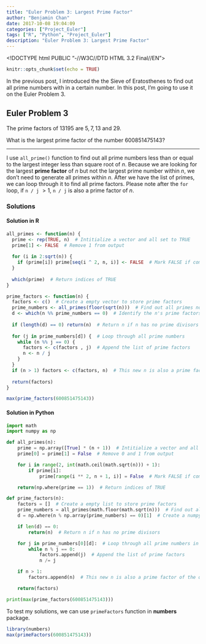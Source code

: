 ```yaml
---
title: "Euler Problem 3: Largest Prime Factor"
author: "Benjamin Chan"
date: 2017-10-08 19:04:09
categories: ["Project_Euler"]
tags: ["R", "Python", "Project_Euler"]
description: "Euler Problem 3: Largest Prime Factor"
---
```


<!DOCTYPE html PUBLIC "-//W3C//DTD HTML 3.2 Final//EN">
<html>
<head>
<title>Mathedemo</title>
<script type="text/x-mathjax-config">
  MathJax.Hub.Config({tex2jax: {inlineMath: [['$','$'], ['\\(','\\)']]}});
</script>
<script type="text/javascript" async
  src="https://cdnjs.cloudflare.com/ajax/libs/mathjax/2.7.2/MathJax.js?config=TeX-MML-AM_CHTML">
</script>
</head>

```r
knitr::opts_chunk$set(echo = TRUE)
```

In the previous post, I introduced the the Sieve of Eratosthenes to find out all prime numbers with in a certain number. In this post, I'm going to use it on the Euler Problem 3.

## Euler Problem 3

The prime factors of $13195$ are $5, 7, 13$ and $29$. 

What is the largest prime factor of the number $600851475143$?

---

I use `all_prime()` function to find out all prime numbers less than or equal to the largest integer less than square root of $n$. Because we are looking for the largest **prime factor** of $n$ but not the largest prime number within $n$, we don't need to generate all primes within $n$. After we have the list of primes, we can loop through it to find all prime factors. Please note after the `for` loop, if `n / j` $> 1$, `n / j` is also a prime factor of $n$.

### Solutions

#### Solution in R
```r
all_primes <- function(n) {
  prime <- rep(TRUE, n)  # Intitialize a vector and all set to TRUE
  prime[1] <- FALSE  # Remove 1 from output
  
  for (i in 2:sqrt(n)) {
    if (prime[i]) prime[seq(i ^ 2, n, i)] <- FALSE  # Mark FALSE if composite index.
  }
  
  which(prime)  # Return indices of TRUE
}

prime_factors <- function(n) {
  factors <- c()  # Create a empty vector to store prime factors
  prime_numbers <- all_primes(floor(sqrt(n)))  # Find out all primes no greater than square root of n
  d <- which(n %% prime_numbers == 0)  # Identify the n's prime factors
  
  if (length(d) == 0) return(n)  # Return n if n has no prime divisors
  
  for (j in prime_numbers[d]) {  # Loop through all prime numbers
    while (n %% j == 0) {
      factors <- c(factors , j)  # Append the list of prime factors
      n <- n / j
    }
  }
  if (n > 1) factors <- c(factors, n)  # This new n is also a prime factor of the original n
  
  return(factors)
}

max(prime_factors(600851475143))
```

#### Solution in Python
```python
import math
import numpy as np

def all_primes(n):
    prime = np.array([True] * (n + 1))  # Intitialize a vector and all set to TRUE
    prime[0] = prime[1] = False  # Remove 0 and 1 from output

    for i in range(2, int(math.ceil(math.sqrt(n))) + 1):
        if prime[i]:
            prime[range(i ** 2, n + 1, i)] = False  # Mark FALSE if composite index.

    return(np.where(prime == 1))  # Return indices of TRUE

def prime_factors(n):
    factors = []  # Create a empty list to store prime factors
    prime_numbers = all_primes(math.floor(math.sqrt(n)))  # Find out all primes no greater than square root of n
    d = np.where(n % np.array(prime_numbers) == 0)[1]  # Create a numpy.ndarray to identify the n's prime factors

    if len(d) == 0:
        return(n)  # Return n if n has no prime divisors

    for j in prime_numbers[0][d]:  # Loop through all prime numbers in a numpy.ndarray
        while n % j == 0:
            factors.append(j)  # Append the list of prime factors
            n /= j

    if n > 1:
        factors.append(n)  # This new n is also a prime factor of the original n

    return(factors)

print(max(prime_factors(600851475143)))
```

To test my solutions, we can use `primeFactors` function in **numbers** package.
```r
library(numbers)
max(primeFactors(600851475143))
```